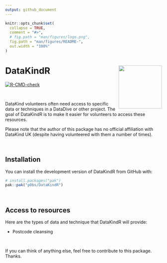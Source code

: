 ```yaml
---
output: github_document
---
```


<!-- README.md is generated from README.Rmd. Please edit that file -->

```r
knitr::opts_chunk$set(
  collapse = TRUE,
  comment = "#>",
  # fig.path = "man/figures/logo.png",
  fig.path = "man/figures/README-",
  out.width = "100%"
)
```

# DataKindR <img src='man/figures/logo.png' align="right" height="139" />

<!-- badges: start -->
[![R-CMD-check](https://github.com/p0bs/DataKindR/actions/workflows/R-CMD-check.yaml/badge.svg)](https://github.com/p0bs/DataKindR/actions/workflows/R-CMD-check.yaml)
<!-- badges: end -->

<br/>

DataKind volunteers often need access to specific data or techniques in a DataDive or other project. The goal of DataKindR is to make it easier for volunteers to access these resources.

Please note that the author of this package has no official affiliation with DataKind UK (despite having volunteered with them a number of times).

<br/>

## Installation

You can install the development version of DataKindR from GitHub with:

``` r
# install.packages("pak")
pak::pak("p0bs/DataKindR")
```

<br/>

## Access to resources

Here are the types of data and technique that DataKindR will provide:

  * Postcode cleansing

<br/>

If you can think of anything else, feel free to contribute to this package. Thanks.
